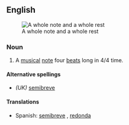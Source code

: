 {{wikipedia}}
== English ==
[[Image:Whole note and rest.svg|thumb|right|A whole note and a whole rest]]
=== Noun ===
{{en-noun}}

# {{music}} A [[musical]] [[note]] four [[beat]]s long in 4/4 time.

==== Alternative spellings ====
* ''(UK)'' [[semibreve]]

==== Translations ====
{{top}}
*Spanish: [[semibreve]] {{f}}, [[redonda]] {{f}}
{{mid}}
{{bottom}}